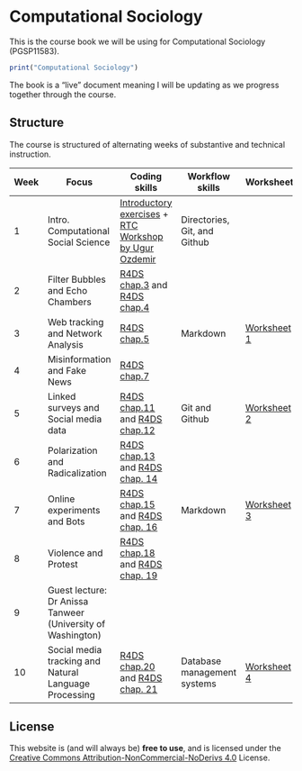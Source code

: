 # Computational Sociology {.unnumbered}

This is the course book we will be using for Computational Sociology (PGSP11583).

```r
print("Computational Sociology")
```

::: {.callout-note appearance="simple"}
The book is a "live" document meaning I will be updating as we progress together through the course.
:::

## Structure

The course is structured of alternating weeks of substantive and technical instruction.

| Week | Focus                                                       | Coding skills                                                                                                                                                        | Workflow skills              | Worksheet                                                                |
|------|-------------------------------------------------------------|----------------------------------------------------------------------------------------------------------------------------------------------------------------------|------------------------------|--------------------------------------------------------------------------|
| 1    | Intro. Computational Social Science                         | [Introductory exercises](https://pkrafft.github.io/CS-ED/intror.html) + [RTC Workshop by Ugur Ozdemir](https://research-training-centre.sps.ed.ac.uk/micro-methods/) | Directories, Git, and Github |                                                                          |
| 2    | Filter Bubbles and Echo Chambers                            | [R4DS chap.3](https://r4ds.had.co.nz/data-visualisation.html) and [R4DS chap.4](https://r4ds.had.co.nz/workflow-basics.html)                                         |                              |                                                                          |
| 3    | Web tracking and Network Analysis                           | [R4DS chap.5](https://r4ds.had.co.nz/transform.html)                                                                                                                 | Markdown                     | [Worksheet 1](https://pkrafft.github.io/CS-ED/webtracking_networks.html) |
| 4    | Misinformation and Fake News                                | [R4DS chap.7](https://r4ds.had.co.nz/exploratory-data-analysis.html)                                                                                                 |                              |                                                                          |
| 5    | Linked surveys and Social media data                        | [R4DS chap.11](https://r4ds.had.co.nz/data-import.html) and [R4DS chap.12](https://r4ds.had.co.nz/tidy-data.html)                                                    | Git and Github               | [Worksheet 2](https://pkrafft.github.io/CS-ED/data_ingest_apis.html)     |
| 6    | Polarization and Radicalization                             | [R4DS chap.13](https://r4ds.had.co.nz/relational-data.html) and [R4DS chap. 14](https://r4ds.had.co.nz/strings.html)                                                 |                              |                                                                          |
| 7    | Online experiments and Bots                                 | [R4DS chap.15](https://r4ds.had.co.nz/factors.html) and [R4DS chap. 16](https://r4ds.had.co.nz/dates-and-times.html)                                                 | Markdown                     | [Worksheet 3](https://pkrafft.github.io/CS-ED/bots_experiments.html)     |
| 8    | Violence and Protest                                        | [R4DS chap.18](https://r4ds.had.co.nz/pipes.html) and [R4DS chap. 19](https://r4ds.had.co.nz/functions.html)                                                         |                              |                                                                          |
| 9    | Guest lecture: Dr Anissa Tanweer (University of Washington) |                                                                                                                                                                      |                              |                                                                          |
| 10   | Social media tracking and Natural Language Processing       | [R4DS chap.20](https://r4ds.had.co.nz/vectors.html) and [R4DS chap. 21](https://r4ds.had.co.nz/iteration.html)                                                       | Database management systems  | [Worksheet 4](https://pkrafft.github.io/CS-ED/nlp_classifying.html)      |

## License

This website is (and will always be) **free to use**, and is licensed under the [Creative Commons Attribution-NonCommercial-NoDerivs 4.0](https://creativecommons.org/licenses/by-nc-nd/4.0/) License.
